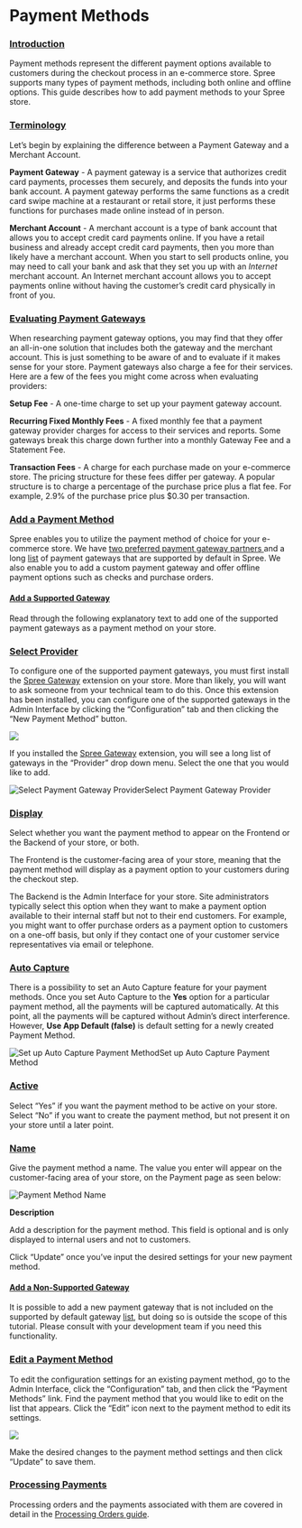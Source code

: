 # Payment Methods

### [Introduction](payment-methods.md#introduction) <a href="#introduction" id="introduction"></a>

Payment methods represent the different payment options available to customers during the checkout process in an e-commerce store. Spree supports many types of payment methods, including both online and offline options. This guide describes how to add payment methods to your Spree store.

### [Terminology](payment-methods.md#terminology) <a href="#terminology" id="terminology"></a>

Let’s begin by explaining the difference between a Payment Gateway and a Merchant Account.

**Payment Gateway** - A payment gateway is a service that authorizes credit card payments, processes them securely, and deposits the funds into your bank account. A payment gateway performs the same functions as a credit card swipe machine at a restaurant or retail store, it just performs these functions for purchases made online instead of in person.

**Merchant Account** - A merchant account is a type of bank account that allows you to accept credit card payments online. If you have a retail business and already accept credit card payments, then you more than likely have a merchant account. When you start to sell products online, you may need to call your bank and ask that they set you up with an _Internet_ merchant account. An Internet merchant account allows you to accept payments online without having the customer’s credit card physically in front of you.

### [Evaluating Payment Gateways](payment-methods.md#evaluating-payment-gateways) <a href="#evaluating-payment-gateways" id="evaluating-payment-gateways"></a>

When researching payment gateway options, you may find that they offer an all-in-one solution that includes both the gateway and the merchant account. This is just something to be aware of and to evaluate if it makes sense for your store. Payment gateways also charge a fee for their services. Here are a few of the fees you might come across when evaluating providers:

**Setup Fee** - A one-time charge to set up your payment gateway account.

**Recurring Fixed Monthly Fees** - A fixed monthly fee that a payment gateway provider charges for access to their services and reports. Some gateways break this charge down further into a monthly Gateway Fee and a Statement Fee.

**Transaction Fees** - A charge for each purchase made on your e-commerce store. The pricing structure for these fees differ per gateway. A popular structure is to charge a percentage of the purchase price plus a flat fee. For example, 2.9% of the purchase price plus $0.30 per transaction.

### [Add a Payment Method](payment-methods.md#add-a-payment-method) <a href="#add-a-payment-method" id="add-a-payment-method"></a>

Spree enables you to utilize the payment method of choice for your e-commerce store. We have [two preferred payment gateway partners ](https://developer/internals/payments#supported-gateways)and a long [list](https://github.com/Shopify/active\_merchant#supported-direct-payment-gateways) of payment gateways that are supported by default in Spree. We also enable you to add a custom payment gateway and offer offline payment options such as checks and purchase orders.

#### [Add a Supported Gateway](payment-methods.md#add-a-supported-gateway) <a href="#add-a-supported-gateway" id="add-a-supported-gateway"></a>

Read through the following explanatory text to add one of the supported payment gateways as a payment method on your store.

### [Select Provider](payment-methods.md#select-provider)

To configure one of the supported payment gateways, you must first install the [Spree Gateway](https://github.com/spree/spree\_gateway) extension on your store. More than likely, you will want to ask someone from your technical team to do this. Once this extension has been installed, you can configure one of the supported gateways in the Admin Interface by clicking the “Configuration” tab and then clicking the “New Payment Method” button.



![](..//images/zrzut-ekranu-2021-08-19-161951.jpg)

If you installed the [Spree Gateway](https://github.com/spree/spree\_gateway) extension, you will see a long list of gateways in the “Provider” drop down menu. Select the one that you would like to add.

![Select Payment Gateway Provider](https://guides.spreecommerce.org/static/045c4baf8159b90b914f4691ebd6635b/7bb69/add\_payment\_provider.jpg)Select Payment Gateway Provider

### ****[**Display**](payment-methods.md#display)****

Select whether you want the payment method to appear on the Frontend or the Backend of your store, or both.

The Frontend is the customer-facing area of your store, meaning that the payment method will display as a payment option to your customers during the checkout step.

The Backend is the Admin Interface for your store. Site administrators typically select this option when they want to make a payment option available to their internal staff but not to their end customers. For example, you might want to offer purchase orders as a payment option to customers on a one-off basis, but only if they contact one of your customer service representatives via email or telephone.

### ****[**Auto Capture**](payment-methods.md#auto-capture)****

There is a possibility to set an Auto Capture feature for your payment methods. Once you set Auto Capture to the **Yes** option for a particular payment method, all the payments will be captured automatically. At this point, all the payments will be captured without Admin’s direct interference. However, **Use App Default (false)** is default setting for a newly created Payment Method.

![Set up Auto Capture Payment Method](https://guides.spreecommerce.org/static/235e059f7070d5298ee9fc5102971aa7/481d1/auto\_capture\_payment\_method.jpg)Set up Auto Capture Payment Method

### ****[**Active**](payment-methods.md#active)****

Select “Yes” if you want the payment method to be active on your store. Select “No” if you want to create the payment method, but not present it on your store until a later point.

### ****[**Name**](payment-methods.md#name)****

Give the payment method a name. The value you enter will appear on the customer-facing area of your store, on the Payment page as seen below:

![Payment Method Name](https://guides.spreecommerce.org/static/931cf67b74f7ebe34ed803e912c59e32/03ffe/payment\_method\_name.jpg)

**Description**

Add a description for the payment method. This field is optional and is only displayed to internal users and not to customers.

Click “Update” once you’ve input the desired settings for your new payment method.

#### [Add a Non-Supported Gateway](payment-methods.md#add-a-non-supported-gateway) <a href="#add-a-non-supported-gateway" id="add-a-non-supported-gateway"></a>

It is possible to add a new payment gateway that is not included on the supported by default gateway [list](https://github.com/Shopify/active\_merchant#supported-direct-payment-gateways), but doing so is outside the scope of this tutorial. Please consult with your development team if you need this functionality.

### [Edit a Payment Method](payment-methods.md#edit-a-payment-method) <a href="#edit-a-payment-method" id="edit-a-payment-method"></a>

To edit the configuration settings for an existing payment method, go to the Admin Interface, click the “Configuration” tab, and then click the “Payment Methods” link. Find the payment method that you would like to edit on the list that appears. Click the “Edit” icon next to the payment method to edit its settings.

![](..//images/zrzut-ekranu-2021-08-19-162218.jpg)

Make the desired changes to the payment method settings and then click “Update” to save them.

### [Processing Payments](payment-methods.md#processing-payments) <a href="#processing-payments" id="processing-payments"></a>

Processing orders and the payments associated with them are covered in detail in the [Processing Orders guide](../orders/processing-orders.md).
